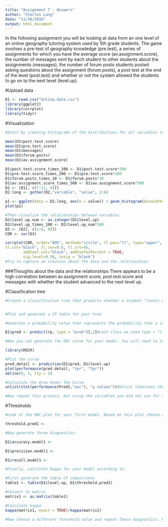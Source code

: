 ```yaml
---
title: "Assignment 7 - Answers"
author: "Charles Lang"
date: "11/30/2016"
output: html_document
---
```


In the following assignment you will be looking at data from an one level of an online geography tutoring system used by 5th grade students. The game involves a pre-test of geography knowledge (pre.test), a series of assignments for which you have the average score (av.assignment.score),  the number of messages sent by each student to other students about the assignments (messages), the number of forum posts students posted asking questions about the assignment (forum.posts), a post test at the end of the level (post.test) and whether or not the system allowed the students to go on to the next level (level.up).  

#Upload data
```r
D1 <- read.csv("online.data.csv")
library(ggplot2)
library(corrplot)
library(tidyr)
```

#Visualization 
```r
#Start by creating histograms of the distributions for all variables (#HINT: look up "facet" in the ggplot documentation)

mean(D1$post.test.score)
mean(D1$pre.test.score)
mean(D1$messages)
mean(D1$forum.posts)
mean(D1$av.assignment.score)

D1$post.test.score_times_200 <- D1$post.test.score*200
D1$pre.test.score_times_200 <- D1$pre.test.score*200
D1$forum.posts_times_10 <- D1$forum.posts*10
D1$av.assignment.score_times_500 <- D1$av.assignment.score*500
D2 <- (D1[, c(7:11, 4)])
D2.long <- gather(D2,"variable", "value", 2:6)

p1 <- ggplot(data = D2.long, aes(x = value)) + geom_histogram(binwidth=3) + facet_grid(level.up ~ variable) 
plot(p1) 

#Then visualize the relationships between variables
D2$level.up_num <- as.integer(D2$level.up)
D2$level.up_times_100 <- D2$level.up_num*100
D3 <- (D2[, c(2:6, 8)])
COR <- cor(D3)

corrplot(COR, order="AOE", method="circle", tl.pos="lt", type="upper",        
tl.col="black", tl.cex=0.6, tl.srt=45, 
        addCoef.col="black", addCoefasPercent = TRUE,
        sig.level=0.50, insig = "blank")
#Try to capture an intution about the data and the relationships

```

###Thoughts about the data and the relationships
There appears to be a high correlation between av.assignment score, post.test.score and messages with whether the student advanced to the next level up.

#Classification tree
```r
#Create a classification tree that predicts whether a student "levels up" in the online course using three variables of your choice (As we did last time, set all controls to their minimums)


#Plot and generate a CP table for your tree 

#Generate a probability value that represents the probability that a student levels up based your classification tree 

D1$pred <- predict(rp, type = "prob")[,2]#Last class we used type = "class" which predicted the classification for us, this time we are using type = "prob" to see the probability that our classififcation is based on.

#Now you can generate the ROC curve for your model. You will need to install the package ROCR to do this.

library(ROCR)

#Plot the curve
pred.detail <- prediction(D1$pred, D1$level.up) 
plot(performance(pred.detail, "tpr", "fpr"))
abline(0, 1, lty = 2)

#Calculate the Area Under the Curve
unlist(slot(performance(Pred2,"auc"), "y.values"))#Unlist liberates the AUC value from the "performance" object created by ROCR

#Now repeat this process, but using the variables you did not use for the previous model and compare the plots & results of your two models. Which one do you think was the better model? Why?

```
#Thresholds
```r
#Look at the ROC plot for your first model. Based on this plot choose a probability threshold that balances capturing the most correct predictions against false positives. Then generate a new variable in your data set that classifies each student according to your chosen threshold.

threshold.pred1 <- 

#Now generate three diagnostics:

D1$accuracy.model1 <-

D1$precision.model1 <- 

D1$recall.model1 <- 

#Finally, calculate Kappa for your model according to:

#First generate the table of comparisons
table1 <- table(D1$level.up, D1$threshold.pred1)

#Convert to matrix
matrix1 <- as.matrix(table1)

#Calculate kappa
kappa(matrix1, exact = TRUE)/kappa(matrix1)

#Now choose a different threshold value and repeat these diagnostics. What conclusions can you draw about your two thresholds?

```


